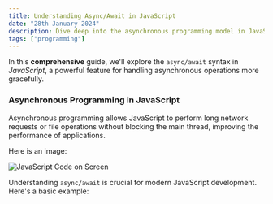 ```yaml
---
title: Understanding Async/Await in JavaScript
date: "28th January 2024"
description: Dive deep into the asynchronous programming model in JavaScript with async/await.
tags: ["programming"]
---
```


In this **comprehensive** guide, we'll explore the `async/await` syntax in _JavaScript_, a powerful feature for handling asynchronous operations more gracefully.

### Asynchronous Programming in JavaScript

Asynchronous programming allows JavaScript to perform long network requests or file operations without blocking the main thread, improving the performance of applications.

Here is an image:

![JavaScript Code on Screen](https://cdn.pixabay.com/photo/2016/11/19/14/00/code-1839406_960_720.jpg)

Understanding `async/await` is crucial for modern JavaScript development. Here's a basic example:
